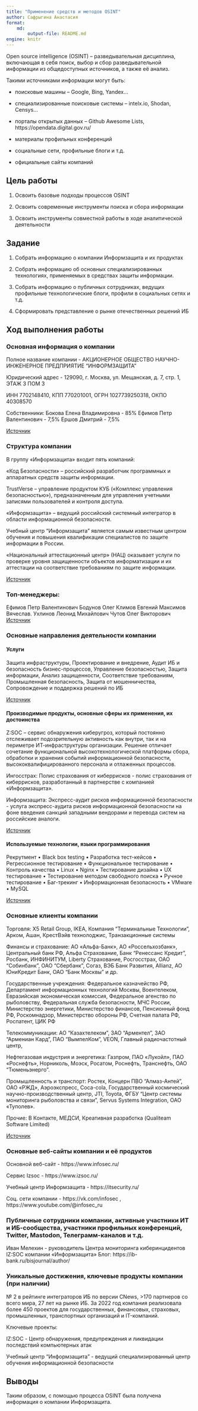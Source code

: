 ```yaml
---
title: "Применение средств и методов OSINT"
author: Сафрыгина Анастасия
format: 
    md:
        output-file: README.md
engine: knitr
---
```


Open source intelligence (OSINT) – разведывательная дисциплина, включающая в себя поиск, выбор
и сбор разведывательной информации из общедоступных источников, а также её анализ.

Такими источниками информации могут быть:

- поисковые машины – Google, Bing, Yandex...

- специализированные поисковые системы – intelx.io, Shodan, Censys...

- порталы открытых данных – Github Awesome Lists, https://opendata.digital.gov.ru/

- материалы профильных конференций

- социальные сети, профильные блоги и т.д.

- официальные сайты компаний

## Цель работы

1. Освоить базовые подходы процессов OSINT

2. Освоить современные инструменты поиска и сбора информации

3. Освоить инструменты совместной работы в ходе аналитической деятельности

## Задание

1. Собрать информацию о компании Информзащита и их продуктах

2. Собрать информацию об основных специализированных технологиях, применяемых в средствах защиты информации.

3. Собрать информацию о публичных сотрудниках, ведущих профильные технологические блоги, профили в социальных сетях и т.д.

4. Сформировать представление о рынке отечественных решений ИБ

## Ход выполнения работы

### Основная информация о компании

Полное название компании - АКЦИОНЕРНОЕ ОБЩЕСТВО НАУЧНО-ИНЖЕНЕРНОЕ ПРЕДПРИЯТИЕ "ИНФОРМЗАЩИТА"

Юридический адрес - 129090, г. Москва, ул. Мещанская, д. 7, стр. 1, ЭТАЖ 3 ПОМ 3

ИНН 7702148410, КПП 770201001, ОГРН 1027739250318, ОКПО 40308570

Собственники: 
Бокова Елена Владимировна - 85%
Ефимов Петр Валентинович - 7,5%
Ершов Дмитрий - 7,5%

[Источник](https://sbis.ru/contragents/7702148410/770201001)

### Структура компании

В группу «Информзащита» входит пять компаний:

«Код Безопасности» – российский разработчик программных и аппаратных средств защиты информации.

TrustVerse – управление продуктом КУБ («Комплекс управления безопасностью»), предназначенным для управления учетными записями пользователей и контроля доступа.

«Информзащита» – ведущий российский системный интегратор в области информационной безопасности.

Учебный центр "Информзащита" является самым известным центром обучения и повышения квалификации специалистов по защите информации в России.

«Национальный аттестационный центр» (НАЦ) оказывает услуги по проверке уровня защищенности объектов информатизации и их аттестации на соответствие требованиям по защите информации.

[Источник](https://www.tadviser.ru/index.php/%D0%9A%D0%BE%D0%BC%D0%BF%D0%B0%D0%BD%D0%B8%D1%8F:%D0%98%D0%BD%D1%84%D0%BE%D1%80%D0%BC%D0%B7%D0%B0%D1%89%D0%B8%D1%82%D0%B0)

### Топ-менеджеры:
Ефимов Петр Валентинович
Бодунов Олег
Климов Евгений
Максимов Вячеслав.
Ухлинов Леонид Михайлович
Чутов Олег Викторович
[Источник](https://www.tadviser.ru/index.php/%D0%9A%D0%BE%D0%BC%D0%BF%D0%B0%D0%BD%D0%B8%D1%8F:%D0%98%D0%BD%D1%84%D0%BE%D1%80%D0%BC%D0%B7%D0%B0%D1%89%D0%B8%D1%82%D0%B0)

### Основные направления деятельности компании

#### Услуги

Защита инфраструктуры, Проектирование и внедрение, Аудит ИБ и безопасность бизнес-процессов, Управление безопасностью, Защита информации, Анализ защищенности, Соответствие требованиям, Промышленная безопасность, Защита от мошенничества, Сопровождение и поддержка решений по ИБ

[Источник](https://www.infosec.ru/uslugi/)

#### Производимые продукты, основные сферы их применения, их достоинства

Z:SOC – сервис обнаружения киберугроз, который постоянно отслеживает подозрительную активность как внутри, так и на периметре ИТ-инфраструктуры организации. Решение отличает сочетание функциональной высокотехнологической платформы сбора, обработки и хранения событий информационной безопасности, высококвалифицированного персонала и отлаженных процессов.

Ингосстрах: Полис страхования от киберрисков - полис страхования от киберрисков, разработанный в партнерстве с компанией «Информзащита».

Информзащита: Экспресс-аудит рисков информационной безопасности - услуга экспресс-аудита рисков информационной безопасности на фоне введения санкций западными вендорами и перевода систем на российские аналоги.

[Источник](https://www.tadviser.ru/index.php/%D0%9A%D0%BE%D0%BC%D0%BF%D0%B0%D0%BD%D0%B8%D1%8F:%D0%98%D0%BD%D1%84%D0%BE%D1%80%D0%BC%D0%B7%D0%B0%D1%89%D0%B8%D1%82%D0%B0)

#### Используемые технологии, языки программирования

Рекрутмент • Black box testing • Разработка тест-кейсов • Регрессионное тестирование • Функциональное тестирование • Контроль качества • Linux • Nginx • Тестирование дизайна • UX тестирование • Тестирование методом свободного поиска • Ручное тестирование • Баг-трекинг • Информационная безопасность • VMware • MySQL

[Источник](https://career.habr.com/companies/infosec)

### Основные клиенты компании

Торговля: X5 Retail Group, IKEA, Компания "Терминальные Технологии", Арком, Ашан, КрестВэйв технолоджис, Транзакционные системы

Финансы и страхование: АО «Альфа-Банк», АО «Россельхозбанк», Центральный банк РФ, Альфа Страхование, Банк "Ренессанс Кредит", Росбанк, ИНФИНИТУМ, Liberty Страхование, Росгосстрах, ОАО "Собинбанк", ОАО "Сбербанк", Согаз, ВЭБ Банк Развития, Allianz, АО ЮниКредит Банк, ОАО "Банк Москвы" и др.

Государственные учреждения: Федеральное казначейство РФ, Департамент информационных технологий Москвы, Воентелеком, Евразийская экономическая комиссия, Федеральное агенство по рыболовству, Федеральная служба безопасности, МЧС России, Министерство энергетики, Министерство финансов, Пенсионный фонд РФ, Роскомнадзор, Министерство обороны РФ, Счетная палата РФ, Роспатент, ЦИК РФ

Телекоммуникации: АО "Казахтелеком", ЗАО "Арментел", ЗАО "Армениан Кард", ПАО "ВымпелКом", VEON, Главный радиочастотный центр, 

Нефтегазовая индустрия и энергетика: Газпром, ПАО «Лукойл», ПАО «Роснефть», Норниколь, Моэск, Росатом, Роснефть, Транснефть, ОАО "Тюменьэнерго".

Промышленность и транспорт: Ростех, Концерн ПВО "Алмаз-Антей", ОАО «РЖД», Аэроэкспресс, Coca-cola, Государственный космический научно-производственный центр, JTI, Toyota, ФГБУ "Центр системы мониторинга рыболовства и связи", Servus Systems Integration, ОАО «Туполев».

Прочие: В Контакте, МЕДСИ, Креативная разработка (Qualiteam Software Limited)

[Источник](https://www.infosec.ru/projects/)

### Основные веб-сайты компании и её продуктов

Основной веб-сайт - https://www.infosec.ru/

Сервис Izsoc - https://www.izsoc.ru/

Учебный центр Информзащита - https://itsecurity.ru/

Соц. сети компании - https://vk.com/infosec , https://www.youtube.com/@infosec_ru

### Публичные сотрудники компании, активные участники ИТ и ИБ-сообщества, участники профильных конференций, Twitter, Mastodon, Телеграмм-каналов и т.д.

Иван Мелехин -  руководитель Центра мониторинга киберинцидентов IZ:SOC компании «Информзащита»
Блог: https://ib-bank.ru/bisjournal/author/

### Уникальные достижения, ключевые продукты компании (при наличии)

№ 2 в рейтинге интеграторов ИБ по версии CNews, >170 партнеров со всего мира, 27 лет на рынке ИБ. За 2022 год компания реализовала более 450 проектов для государственных, финансовых, страховых, промышленных, транспортных организаций и IT-компаний.

Ключевые проекты:

IZ:SOC - Центр обнаружения, предупреждения и ликвидации последствий компьютерных атак

Учебный центр "Информзащита" - ведущий специализированный центр обучения информационной безопасности

## Выводы

Таким образом, с помощью процесса OSINT была получена информация о компании Информзащита.